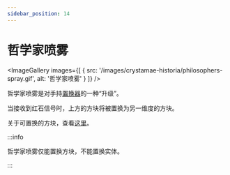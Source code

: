 ```yaml
---
sidebar_position: 14
---
```



# 哲学家喷雾

<ImageGallery images={[
  { src: '/images/crystamae-historia/philosophers-spray.gif', alt: '哲学家喷雾' }
]} />

哲学家喷雾是对手持[置换器](../tools/displacer)的一种“升级”。

当接收到红石信号时，上方的方块将被置换为另一维度的方块。

关于可置换的方块，查看[这里](../tools/displacer#displacements)。

:::info

哲学家喷雾仅能置换方块，不能置换实体。

:::
